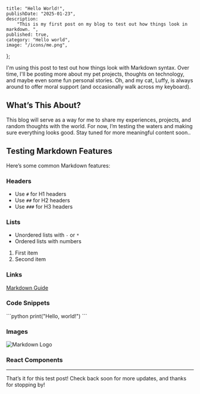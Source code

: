     title: "Hello World!",
    publishDate: "2025-01-23",
    description:
        "This is my first post on my blog to test out how things look in markdown. ",
    published: true,
    category: "Hello world",
    image: "/icons/me.png",
};

I'm using this post to test out how things look with Markdown syntax. Over time, I'll be posting more about my pet projects, thoughts on technology, and maybe even some fun personal stories. Oh, and my cat, Luffy, is always around to offer moral support (and occasionally walk across my keyboard).

## What’s This About?

This blog will serve as a way for me to share my experiences, projects, and random thoughts with the world. For now, I’m testing the waters and making sure everything looks good. Stay tuned for more meaningful content soon..

## Testing Markdown Features

Here’s some common Markdown features:

### Headers

- Use `#` for H1 headers
- Use `##` for H2 headers
- Use `###` for H3 headers

### Lists

- Unordered lists with `-` or `*`
- Ordered lists with numbers

1. First item
2. Second item

### Links

[Markdown Guide](https://www.markdownguide.org)

### Code Snippets
<FileName name="main.py">
 ```python
print("Hello, world!")
```
</FileName>

### Images
![Markdown Logo](/markdown.png)

### React Components

<Counter />

---

That’s it for this test post! Check back soon for more updates, and thanks for stopping by!
